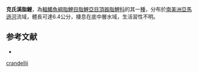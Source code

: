 {{Speciesbox
| status = NE
| status_system = IUCN3.1
| genus = Characidium
| species = crandellii
| authority = [[Steindachner|Steindachner]], 1915
| synonyms = 
}}
'''克氏溪脂鯉'''，為[[輻鰭魚綱|輻鰭魚綱]][[脂鯉目|脂鯉目]][[脂鯉亞目|脂鯉亞目]][[頂器脂鯉科|頂器脂鯉科]]的其一[[種|種]]，分布於[[南美洲|南美洲]][[亞馬遜河|亞馬遜河]]流域，體長可達6.4公分，棲息在底中層水域，生活習性不明。

==参考文献==
{{refbegin}}
*{{FishBase_species|genus=Characidium|species=crandellii|year=2013|month=9}}
{{refend}}
{{Taxonbar|from=Q5501943}}

[[Category:溪脂鯉屬|crandellii]]